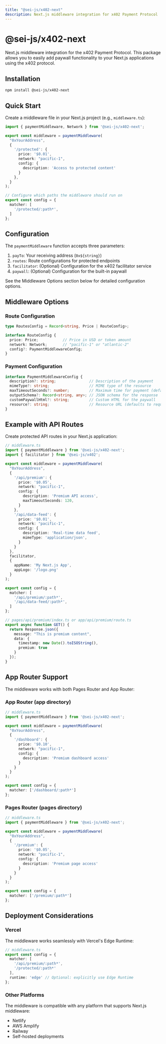 ```yaml
---
title: "@sei-js/x402-next"
description: Next.js middleware integration for x402 Payment Protocol
---
```


# @sei-js/x402-next

Next.js middleware integration for the x402 Payment Protocol. This package allows you to easily add paywall functionality to your Next.js applications using the x402 protocol.

## Installation

```bash
npm install @sei-js/x402-next
```

## Quick Start

Create a middleware file in your Next.js project (e.g., `middleware.ts`):

```typescript
import { paymentMiddleware, Network } from '@sei-js/x402-next';

export const middleware = paymentMiddleware(
  "0xYourAddress",
  {
    '/protected': {
      price: '$0.01',
      network: "pacific-1",
      config: {
        description: 'Access to protected content'
      }
    },
  }
);

// Configure which paths the middleware should run on
export const config = {
  matcher: [
    '/protected/:path*',
  ]
};
```

## Configuration

The `paymentMiddleware` function accepts three parameters:

1. `payTo`: Your receiving address (`0x${string}`)
2. `routes`: Route configurations for protected endpoints
3. `facilitator`: (Optional) Configuration for the x402 facilitator service
4. `paywall`: (Optional) Configuration for the built-in paywall

See the Middleware Options section below for detailed configuration options.

## Middleware Options

### Route Configuration

```typescript
type RoutesConfig = Record<string, Price | RouteConfig>;

interface RouteConfig {
  price: Price;           // Price in USD or token amount
  network: Network;       // "pacific-1" or "atlantic-2"
  config?: PaymentMiddlewareConfig;
}
```

### Payment Configuration

```typescript
interface PaymentMiddlewareConfig {
  description?: string;               // Description of the payment
  mimeType?: string;                  // MIME type of the resource
  maxTimeoutSeconds?: number;         // Maximum time for payment (default: 60)
  outputSchema?: Record<string, any>; // JSON schema for the response
  customPaywallHtml?: string;         // Custom HTML for the paywall
  resource?: string;                  // Resource URL (defaults to request URL)
}
```

## Example with API Routes

Create protected API routes in your Next.js application:

```typescript
// middleware.ts
import { paymentMiddleware } from '@sei-js/x402-next';
import { facilitator } from '@sei-js/x402';

export const middleware = paymentMiddleware(
  "0xYourAddress",
  {
    '/api/premium': {
      price: '$0.05',
      network: "pacific-1",
      config: {
        description: 'Premium API access',
        maxTimeoutSeconds: 120,
      }
    },
    '/api/data-feed': {
      price: '$0.01',
      network: "pacific-1",
      config: {
        description: 'Real-time data feed',
        mimeType: 'application/json',
      }
    }
  },
  facilitator,
  {
    appName: 'My Next.js App',
    appLogo: '/logo.png'
  }
);

export const config = {
  matcher: [
    '/api/premium/:path*',
    '/api/data-feed/:path*',
  ]
};
```

```typescript
// pages/api/premium/index.ts or app/api/premium/route.ts
export async function GET() {
  return Response.json({
    message: "This is premium content",
    data: {
      timestamp: new Date().toISOString(),
      premium: true
    }
  });
}
```

## App Router Support

The middleware works with both Pages Router and App Router:

### App Router (app directory)

```typescript
// middleware.ts
import { paymentMiddleware } from '@sei-js/x402-next';

export const middleware = paymentMiddleware(
  "0xYourAddress",
  {
    '/dashboard': {
      price: '$0.10',
      network: "pacific-1",
      config: {
        description: 'Premium dashboard access'
      }
    }
  }
);

export const config = {
  matcher: ['/dashboard/:path*']
};
```

### Pages Router (pages directory)

```typescript
// middleware.ts
import { paymentMiddleware } from '@sei-js/x402-next';

export const middleware = paymentMiddleware(
  "0xYourAddress",
  {
    '/premium': {
      price: '$0.05',
      network: "pacific-1",
      config: {
        description: 'Premium page access'
      }
    }
  }
);

export const config = {
  matcher: ['/premium/:path*']
};
```

## Deployment Considerations

### Vercel

The middleware works seamlessly with Vercel's Edge Runtime:

```typescript
// middleware.ts
export const config = {
  matcher: [
    '/api/premium/:path*',
    '/protected/:path*'
  ],
  runtime: 'edge' // Optional: explicitly use Edge Runtime
};
```

### Other Platforms

The middleware is compatible with any platform that supports Next.js middleware:
- Netlify
- AWS Amplify
- Railway
- Self-hosted deployments
